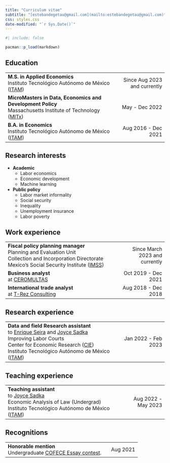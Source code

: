 ```yaml
---
title: "Curriculum vitae"
subtitle: "[estebandegetau@gmail.com](mailto:estebandegetau@gmail.com)"
css: styles.css
date-modified: "`r Sys.Date()`"
---
```


```r
#| include: false

pacman::p_load(markdown)

```

## Education

<!-- 
Headerless table -->
+----------------------------------------------------------------+----------------------------:+
| **M.S. in Applied Economics**<br>                              |Since Aug 2023 and currently |
| Instituto Tecnológico Autónomo de México                       |                             |
| ([ITAM](https://www.itam.mx/en))                               |                             |
+----------------------------------------------------------------+-----------------------------+
| **MicroMasters in Data, Economics and Development Policy**<br> |   May - Dec 2022            |
| Massachusetts Institute of Technology                          |                             |
| ([MITx](https://micromasters.mit.edu/dedp/))                   |                             |
+----------------------------------------------------------------+-----------------------------+
| **B.A. in Economics**<br>                                      | Aug 2016 - Dec 2021         |
| Instituto Tecnológico Autónomo de México                       |                             |
| ([ITAM](https://www.itam.mx/en))                               |                             |
+----------------------------------------------------------------+-----------------------------+

## Research interests

- **Academic**
  -   Labor economics
  -   Economic development
  -   Machine learning

- **Public policy**
  -  Labor market informality
  -  Social security
  -  Inequality
  -  Unemployment insurance
  -  Labor poverty


## Work experience


+--------------------------------------------------------------------------------+------------------------------:+
| **Fiscal policy planning manager**                                             |Since March 2023 and currently | 
| <br>Planning and Evaluation Unit                                               |                               |
| <br>Collection and Incorporation Directorate                                   |                               |
| <br>Mexico's Social Security Institute ([IMSS](https://www.gob.mx/imss))       |                               |
+--------------------------------------------------------------------------------+-------------------------------+
|**Business analyst**                                                            | Oct 2019 - Dec 2021           |
|<br>at [CEROMULTAS](https://ceromultas.mx/)                                     |                               |
+--------------------------------------------------------------------------------+-------------------------------+
|**International trade analyst**                                                 | Aug 2018 - Dec 2018           |
|<br>at [T-Rez Consulting](https://www.t-rezconsulting.com/)                     |                               |
+--------------------------------------------------------------------------------+-------------------------------+

## Research experience

+--------------------------------------------------------------------------------+------------------------------:+
|**Data and field Research assistant**                                           | Jan 2022 - Feb 2023           |
|<br>to [Enrique Seira](http://econ.msu.edu/faculty/seira/index.php)             |                               |
| and [Joyce Sadka](https://faculty.itam.mx/facultad/4943-joyce-carol-sadka)     |                               |
|<br>Improving Labor Courts                                                      |                               |
|<br>Center for Economic Research ([CIE](http://cie.itam.mx/))                   |                               |
|<br>Instituto Tecnológico Autónomo de México ([ITAM](https://www.itam.mx/en))   |                               |
+--------------------------------------------------------------------------------+-------------------------------+

## Teaching experience

+--------------------------------------------------------------------------------+------------------------------:+
|**Teaching assistant**                                                          | Aug 2022 - May 2023           |
|<br>to [Joyce Sadka](https://faculty.itam.mx/facultad/4943-joyce-carol-sadka)   |                               |
|<br>Economic Analysis of Law (Undergrad)                                        |                               |
|<br>Instituto Tecnológico Autónomo de México ([ITAM](https://www.itam.mx/en))   |                               |
+--------------------------------------------------------------------------------+-------------------------------+

## Recognitions


+------------------------------------------------------------------------------------------+-------------------------:+
| **Honorable mention**<br>Undergraduate                                                   | Aug 2021                 |
| [COFECE Essay contest](https://www.cofece.mx/revista-del-premio-cofece-de-ensayo-2021/). |                          |
+------------------------------------------------------------------------------------------+--------------------------+
